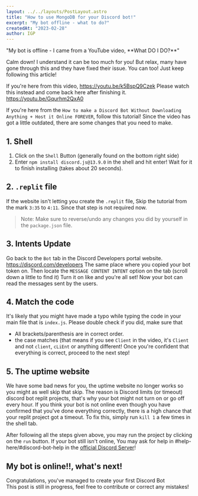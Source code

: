 ```yaml
---
layout: ../../layouts/PostLayout.astro
title: "How to use MongoDB for your Discord bot!"
excerpt: "My bot offline - what to do?"
createdAt: "2023-02-28"
author: IGP
---
```


<Callout type="info">
"My bot is offline - I came from a YouTube video, **What DO I DO?**"
</Callout>

Calm down! I understand it can be too much for you! But relax, many have gone through this and they have fixed their issue.
You can too! Just keep following this article!

If you're here from this video,
https://youtu.be/k5BspQ9Czek
Please watch this instead and come back here after finishing it. 
https://youtu.be/Gqurhm2QxA0

If you're here from the `How to make a Discord Bot Without Downloading Anything + Host it Online FOREVER`, follow this tutorial!
Since the video has got a little outdated, there are some changes that you need to make.

## 1. Shell
1. Click on the `Shell` Button (generally found on the bottom right side)
2. Enter `npm install discord.js@13.9.0` in the shell and hit enter!
Wait for it to finish installing (takes about 20 seconds).

## 2. `.replit` file
If the website isn't letting you create the `.replit` file,
Skip the tutorial from the mark `3:35` to `4:11`. Since that step is not required now.
> Note: Make sure to reverse/undo any changes you did by yourself in the `package.json` file.

## 3. Intents Update
Go back to the `Bot` tab in the Discord Developers portal website.
https://discord.com/developers
The same place where you copied your bot token on.
Then locate the `MESSAGE CONTENT INTENT` option on the tab (scroll down a little to find it)
Turn it on like and you're all set!
Now your bot can read the messages sent by the users.

## 4. Match the code
It's likely that you might have made a typo while typing the code in your main file that is `index.js`.
Please double check if you did, make sure that
* All brackets/parenthesis are in correct order.
* the case matches (that means if you see `Client` in the video, it's `Client` and not `client`, `cLiEnt` or anything different!
Once you're confident that everything is correct, proceed to the next step!

## 5. The uptime website
We have some bad news for you, the uptime website no longer works so you might as well skip that skip. 
The reason is Discord limits (or timeout) discord bot replit projects, that's why your bot might not turn on or go off every hour.
If you think your bot is not online even though you have confirmed that you've done everything correctly, there is a high chance that your replit project got a timeout. 
To fix this, simply run `kill 1` a few times in the shell tab.

After following all the steps given above, you may run the project by clicking on the `run` button.
If your bot still isn't online, You may ask for help in #help-here/#discord-bot-help in the [official Discord Server](https://discord.gg/igp)!

## My bot is online!!, what's next!
Congratulations, you've managed to create your first Discord Bot
<br>
This post is still in progress, feel free to contribute or correct any mistakes!
